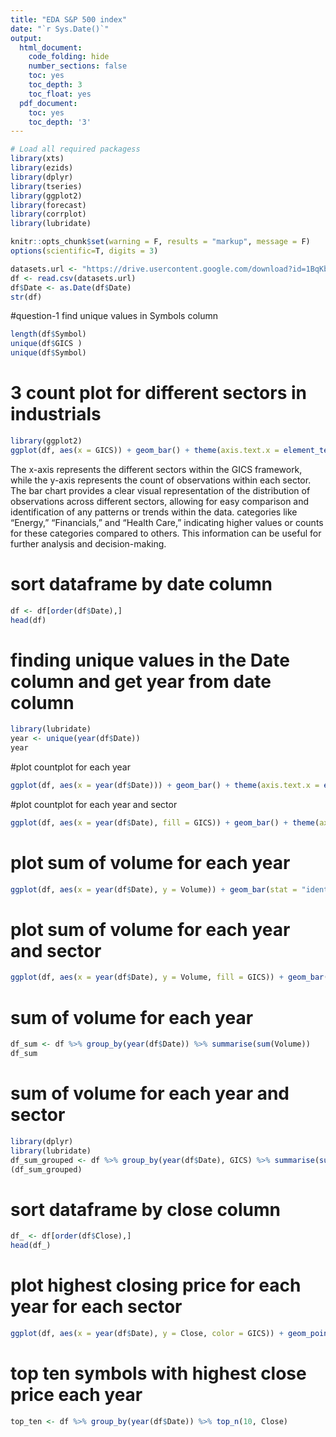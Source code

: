 ```yaml
---
title: "EDA S&P 500 index"
date: "`r Sys.Date()`"
output:
  html_document:
    code_folding: hide
    number_sections: false
    toc: yes
    toc_depth: 3
    toc_float: yes
  pdf_document:
    toc: yes
    toc_depth: '3'
---
```


```r
# Load all required packagess
library(xts)
library(ezids)
library(dplyr)
library(tseries)
library(ggplot2)
library(forecast)
library(corrplot)
library(lubridate)

knitr::opts_chunk$set(warning = F, results = "markup", message = F)
options(scientific=T, digits = 3) 
```


```r
datasets.url <- "https://drive.usercontent.google.com/download?id=1BqKbN3FEqNcRXeisOPxR_LB8VcSCh7mE&export=download&authuser=0&confirm=t&uuid=45c71bb8-6935-4427-90bf-7913adc01a46&at=APZUnTWDNvs8sgEbm17VFNbf2ghj:1713821002484"
df <- read.csv(datasets.url)
df$Date <- as.Date(df$Date)
str(df)
```
#question-1 find unique values in Symbols column
```r
length(df$Symbol)
unique(df$GICS )
unique(df$Symbol)

```

# 3 count plot for different sectors in industrials
```r
library(ggplot2)
ggplot(df, aes(x = GICS)) + geom_bar() + theme(axis.text.x = element_text(angle = 90, hjust = 1))

```
The x-axis represents the different sectors within the GICS framework, while the y-axis represents the count of observations within each sector. The bar chart provides a clear visual representation of the distribution of observations across different sectors, allowing for easy comparison and identification of any patterns or trends within the data. categories like "Energy," "Financials," and "Health Care," indicating higher values or counts for these categories compared to others. This information can be useful for further analysis and decision-making.

# sort dataframe by date column
```r
df <- df[order(df$Date),]
head(df)

```
# finding unique values in the Date column and get year from date column
```r
library(lubridate)
year <- unique(year(df$Date))
year
```
#plot countplot for each year
```r
ggplot(df, aes(x = year(df$Date))) + geom_bar() + theme(axis.text.x = element_text(angle = 90, hjust = 1))

```
#plot countplot for each year and sector
```r
ggplot(df, aes(x = year(df$Date), fill = GICS)) + geom_bar() + theme(axis.text.x = element_text(angle = 90, hjust = 1))

```

# plot sum of volume for each year
```r
ggplot(df, aes(x = year(df$Date), y = Volume)) + geom_bar(stat = "identity") + theme(axis.text.x = element_text(angle = 90, hjust = 1))
```
# plot sum of volume for each year and sector
```r
ggplot(df, aes(x = year(df$Date), y = Volume, fill = GICS)) + geom_bar(stat = "identity") + theme(axis.text.x = element_text(angle = 90, hjust = 1))

```
# sum of volume for each year
```r
df_sum <- df %>% group_by(year(df$Date)) %>% summarise(sum(Volume))
df_sum
```

# sum of volume for each year and sector
```r
library(dplyr)
library(lubridate)
df_sum_grouped <- df %>% group_by(year(df$Date), GICS) %>% summarise(sum(Volume))
(df_sum_grouped)
```
# sort dataframe by close column
```r
df_ <- df[order(df$Close),]
head(df_)
```
# plot highest closing price for each year for each sector
```r
ggplot(df, aes(x = year(df$Date), y = Close, color = GICS)) + geom_point() + theme(axis.text.x = element_text(angle = 90, hjust = 1))
```


# top ten symbols with highest close price each year
```r
top_ten <- df %>% group_by(year(df$Date)) %>% top_n(10, Close)
```
















